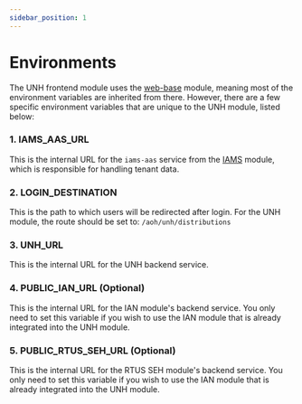 ```yaml
---
sidebar_position: 1
---
```


# Environments

The UNH frontend module uses the [web-base](/docs/modules/web-base/overview/overview.md) module, meaning most of the environment variables are inherited from there. However, there are a few specific environment variables that are unique to the UNH module, listed below:

### 1. IAMS_AAS_URL

This is the internal URL for the `iams-aas` service from the [IAMS](/docs/modules/iams/overview/features.md) module, which is responsible for handling tenant data.

### 2. LOGIN_DESTINATION

This is the path to which users will be redirected after login. For the UNH module, the route should be set to: `/aoh/unh/distributions`

### 3. UNH_URL

This is the internal URL for the UNH backend service.

### 4. PUBLIC_IAN_URL (Optional)

This is the internal URL for the IAN module's backend service. You only need to set this variable if you wish to use the IAN module that is already integrated into the UNH module.

### 5. PUBLIC_RTUS_SEH_URL (Optional)

This is the internal URL for the RTUS SEH module's backend service. You only need to set this variable if you wish to use the IAN module that is already integrated into the UNH module.
